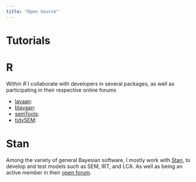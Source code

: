 ```yaml
---
title: "Open Source"
---
```



# Tutorials


# R 

Within *R* I collaborate with developers in several packages, as well as participating in their respective online forums

* [lavaan](https://www.lavaan.ugent.be/): 
* [blavaan](http://ecmerkle.github.io/blavaan/): 
* [semTools](https://github.com/simsem/semTools/wiki):
* [tidySEM](https://cjvanlissa.github.io/tidySEM/):

# Stan

Among the variety of general Bayesian software, I mostly work with [Stan](https://mc-stan.org/), to develop and test models such as SEM, IRT, and LCA. As well as being an active member in their [open forum](https://discourse.mc-stan.org/). 


